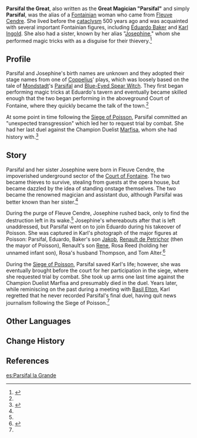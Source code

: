 {{About|the magician in Fontaine|the fallen Mondstadt noble|Parsifal|the weapon whose passive is named Parsifal the Great|The First Great Magic}}
{{Character Infobox
|name             = Parsifal the Great
|type             = Mentioned
|image            = <!--NPC Parsifal the Great.png-->
|realname         = <!-- Optional, if different from in-game name -->
|deceased         = <!-- Past (for deceased prior to events of the game) or free response -->
|region           = Fontaine
|affiliation      = Fleuve Cendre
|title            = Great Magician

|ancestry         = <!-- Clan/family -->
|father           = 
|mother           = 
|spouse           = 
|sibling          = Josephine
|child            = 
|relative         = 

|voiceEN          = 
|voiceCN          = 
|voiceJP          = 
|voiceKR          = 
}}
'''Parsifal the Great''', also written as the '''Great Magician "Parsifal"''' and simply '''Parsifal''', was the alias of a [[Fontaine|Fontainian]] woman who came from [[Fleuve Cendre]]. She lived before the [[cataclysm]] 500 years ago and was acquainted with several important Fontainian figures, including [[Eduardo Baker]] and [[Karl Ingold]]. She also had a sister, known by her alias "[[Josephine]]," whom she performed magic tricks with as a disguise for their thievery.<ref name="First Great">{{Ref/Weapon|The First Great Magic}}</ref>

==Profile==
Parsifal and Josephine's birth names are unknown and they adopted their stage names from one of [[Coppelius]]' plays, which was loosely based on the tale of [[Mondstadt]]'s [[Parsifal]] and [[Blue-Eyed Spear Witch]]. They first began performing magic tricks at Eduardo's tavern and eventually became skilled enough that the two began performing in the aboveground Court of Fontaine, where they quickly became the talk of the town.<ref name="First Great" />

At some point in time following the [[Siege of Poisson]], Parsifal committed an "unexpected transgression" which led her to request trial by combat. She had her last duel against the Champion Duelist [[Marfisa]], whom she had history with.<ref name="MoJ">{{Ref/Arti|Moment of Judgment}}</ref>
<!--
===Appearance===
''(To be added.)''
-->
==Story==
Parsifal and her sister Josephine were born in Fleuve Cendre, the impoverished underground sector of the [[Court of Fontaine]]. The two became thieves to survive, stealing from guests at the opera house, but became dazzled by the idea of standing onstage themselves. The two became the renowned magician and assistant duo, although Parsifal was better known than her sister.<ref name="First Great" />

During the purge of Fleuve Cendre, Josephine rushed back, only to find the destruction left in its wake.<ref name="First Great" /> Josephine's whereabouts after that is left unaddressed, but Parsifal went on to join Eduardo during his takeover of Poisson. She was captured in Karl's photograph of the major figures at Poisson: Parsifal, Eduardo, Baker's son [[Jakob]], [[Renault de Petrichor]] (then the mayor of Poisson), Renault's son [[Rene de Petrichor|Rene]], Rosa Reed (holding her unnamed infant son), Rosa's husband Thompson, and Tom Alter.<ref>{{Ref/Weapon|Fleuve Cendre Ferryman}}</ref> 

During the [[Poisson#Siege of Poisson|Siege of Poisson]], Parsifal saved Karl's life; however, she was eventually brought before the court for her participation in the siege, where she requested trial by combat. She took up arms one last time against the Champion Duelist Marfisa and presumably died in the duel. Years later, while reminiscing on the past during a meeting with [[Basil Elton]], Karl regretted that he never recorded Parsifal's final duel, having quit news journalism following the Siege of Poisson.<ref name="MoJ" />
<!--
==Notes==
{{Reflist|note=1}}
-->
==Other Languages==
{{Other Languages|default_hidden=1
|en      = Parsifal
|zhs     = 帕西法尔
|zhs_rm  = Pàxīfǎ'ěr
|zht     = 帕西法爾
|zht_rm  = Pàxīfǎ'ěr
|ja      = パルジファル
|ja_rm   = Parujifaru
|ko      = 파르치팔
|es      = Parsifal
|fr      = Parsifal
|ru      = Парсифаль
|th      = Parsifal
|vi      = Parsifal
|de      = Parsifal
|id      = Parsifal
|pt      = Parsifal
|tr      = Parsifal
|it      = Parsifal
}}

==Change History==
{{Change History|introduced=4.0}}

==References==
{{Reflist}}

[[es:Parsifal la Grande]]